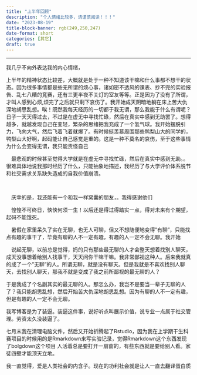 ```yaml
---
title: "上半年回顾"
description: "个人情绪比较多，请谨慎阅读！！！"
date: "2023-08-19"
title-block-banner: rgb(249,250,247)
date-format: short
categories: [其它]
draft: true
---
```


------------------------------------------------------------------------
我几乎不向外表达我的内心情绪，

上半年的精神状态比较差，大概就是处于一种不知道该干嘛和什么事都不想干的状态。因为很多事情都是些无所谓的烦心事，诸如密不透风的课表、抄不完的实验报告、乱七八糟的竞赛，还有三更半夜不关灯的室友等等。正是因为了没有了所谓，才叫人感到心烦,烦完了之后就只剩下哀伤了。我开始成天阴暗地躺在床上苦大仇深地胡思乱想。唉！既然我每天经历的一切都于我无谓，那么我能于什么有谓呢？日子一天天得过去，不过是在虚无中寻找忙碌，然后在真实中感到无助罢了。想得越多，就越发现自己在变轻，繁杂的思绪把我充成了一个氢气球。我开始摆脱引力，飞向大气，然后飞着飞着就爆了。有时候挺羡慕周围那些鸭梨山大的同学的，鸭梨山大好啊，起码能让自己感觉是重的。这是一种不莫名的哀伤，至于这些事情为什么会变得无谓，我只能责怪自己

  最悲观的时候甚至觉得大学就是在虚无中寻找忙碌，然后在真实中感到无助。。很难具体地说我那时经历了什么，只能抽象地描述，我经历了与大学评价体系脱节和社交需求关系缺失造成的自我价值崩溃。

  

  庆幸的是，我还能有一个和我一样窝囊的朋友，。我得感谢他们

  惶惶不可终日，怏怏何须一生！以后还是得过得踏实一点，得对未来有个期望，起码不能饿死。

  暑假在家里呆久了实在无聊，也无人可聊，但又不想随便地变得"有聊"，只能找点有趣的事干了，毕竟有聊的人不一定有趣，有趣的人一定不会无聊。我开始

  说起无聊，以前总是觉得，妈的只有那些最无聊的人才会整天想着找别人聊天，成天没事想着给别人找事干，天天问你干嘛干嘛。我非常鄙视这种人。后来我就真的成了一个"无聊"的人。所谓无聊，就是没有聊天。但是我就是不喜欢找别人聊天，去找别人聊天，那我不就是变成了我之前所鄙视的最无聊的人？

于是我成了个名副其实的最无聊的人。那怎么办，我岂不是要当一辈子无聊的人了？我只能胡思乱想，然后开始苦大仇深地胡思乱想。因为有聊的人不一定有趣，但是有趣的人一定不会无聊。

我写博客是为了装逼。装逼这件事，说好听点叫展示价值，说专业一点属于社交管理。劳资太久没装逼了。

七月末我在清理电脑文件，然后又开始折腾起了Rstudio，因为我在上学期干生科赛项目的时候用的是Rmarkdown来写实验记录，觉得Rmarkdown这个东西发现了bolgdown这个项目 人活着总是要打开一扇窗的，有些东西就是要给别人看。家徒四壁才能顶天立地。

我一直觉得，爱是人类社会的内含子。现在的功利社会就是让人一直去翻译蛋白质
